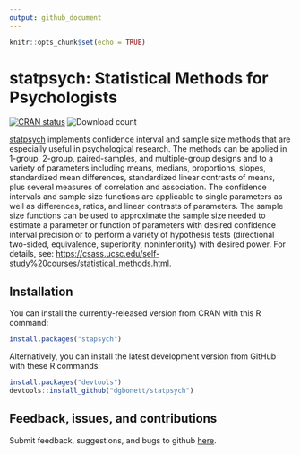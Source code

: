 ```yaml
---
output: github_document
---
```


```r
knitr::opts_chunk$set(echo = TRUE)
```

# statpsych: Statistical Methods for Psychologists
[![CRAN status](https://www.r-pkg.org/badges/version/statpsych)](https://CRAN.R-project.org/package=statpsych)
![Download count](https://cranlogs.r-pkg.org/badges/last-month/statpsych)


[statpsych](https://github.com/dgbonett/statpsych) implements confidence interval and sample size methods that are especially useful in psychological research. The methods can be applied in 1-group, 2-group, paired-samples, and multiple-group designs and to a variety of parameters including means, medians, proportions, slopes, standardized mean differences, standardized linear contrasts of means, plus several measures of correlation and association. The confidence intervals and sample size functions are applicable to single parameters as well as differences, ratios, and linear contrasts of parameters.  The sample size functions can be used to approximate the sample size needed to estimate a parameter or function of parameters with desired confidence interval precision or to perform a variety of hypothesis tests (directional two-sided, equivalence, superiority, noninferiority) with desired power. For details, see: <https://csass.ucsc.edu/self-study%20courses/statistical_methods.html>.

## Installation

You can install the currently-released version from CRAN with this R
command:

```r
install.packages("stapsych")
```

Alternatively, you can install the latest development version from GitHub with these R
commands:

```r
install.packages("devtools")
devtools::install_github("dgbonett/statpsych")
```


## Feedback, issues, and contributions
Submit feedback, suggestions, and bugs to github [here](https://github.com/dgbonett/statpsych/issues/new).  

